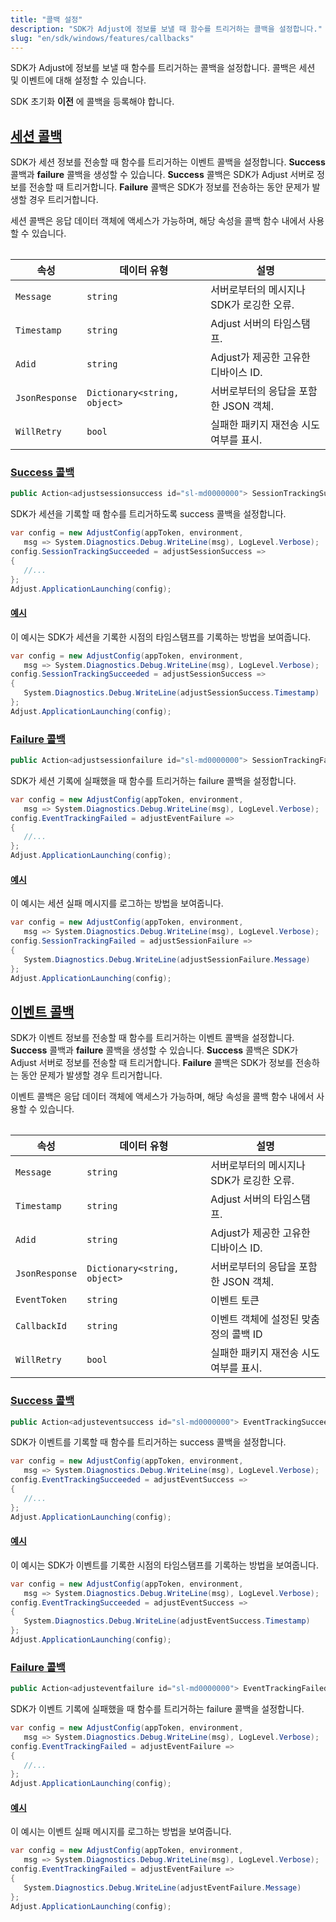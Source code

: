 ```yaml
---
title: "콜백 설정"
description: "SDK가 Adjust에 정보를 보낼 때 함수를 트리거하는 콜백을 설정합니다."
slug: "en/sdk/windows/features/callbacks"
---
```

SDK가 Adjust에 정보를 보낼 때 함수를 트리거하는 콜백을 설정합니다. 콜백은 세션 및 이벤트에 대해 설정할 수 있습니다.
<callout type="important"> 

SDK 초기화 **이전** 에 콜백을 등록해야 합니다.
</Callout> 

[세션 콜백](session-callbacks)
--------------------------

SDK가 세션 정보를 전송할 때 함수를 트리거하는 이벤트 콜백을 설정합니다. **Success** 콜백과 **failure** 콜백을 생성할 수 있습니다. **Success** 콜백은 SDK가 Adjust 서버로 정보를 전송할 때 트리거합니다. **Failure** 콜백은 SDK가 정보를 전송하는 동안 문제가 발생할 경우 트리거합니다.

세션 콜백은 응답 데이터 객체에 액세스가 가능하며,  해당 속성을 콜백 함수 내에서 사용할 수 있습니다.
<table> 

|       속성       |            데이터 유형            |            설명            |
|----------------|------------------------------|--------------------------|
| `Message`      | `string`                     | 서버로부터의 메시지나 SDK가 로깅한 오류. |
| `Timestamp`    | `string`                     | Adjust 서버의 타임스탬프.        |
| `Adid`         | `string`                     | Adjust가 제공한 고유한 디바이스 ID. |
| `JsonResponse` | `Dictionary<string, object>` | 서버로부터의 응답을 포함한 JSON 객체.  |
| `WillRetry`    | `bool`                       | 실패한 패키지 재전송 시도 여부를 표시.   |

</Table> 

### [Success 콜백](success-callbacks)

```cs
public Action<adjustsessionsuccess id="sl-md0000000"> SessionTrackingSucceeded { get; set; }
```

SDK가 세션을 기록할 때 함수를 트리거하도록 success 콜백을 설정합니다.

```cs
var config = new AdjustConfig(appToken, environment,
   msg => System.Diagnostics.Debug.WriteLine(msg), LogLevel.Verbose);
config.SessionTrackingSucceeded = adjustSessionSuccess =>
{
   //...
};
Adjust.ApplicationLaunching(config);
```

#### [예시](example)

이 예시는 SDK가 세션을 기록한 시점의 타임스탬프를 기록하는 방법을 보여줍니다.

```cs
var config = new AdjustConfig(appToken, environment,
   msg => System.Diagnostics.Debug.WriteLine(msg), LogLevel.Verbose);
config.SessionTrackingSucceeded = adjustSessionSuccess =>
{
   System.Diagnostics.Debug.WriteLine(adjustSessionSuccess.Timestamp)
};
Adjust.ApplicationLaunching(config);
```

### [Failure 콜백](failure-callbacks)

```cs
public Action<adjustsessionfailure id="sl-md0000000"> SessionTrackingFailed { get; set; }
```

SDK가 세션 기록에 실패했을 때 함수를 트리거하는 failure 콜백을 설정합니다.

```cs
var config = new AdjustConfig(appToken, environment,
   msg => System.Diagnostics.Debug.WriteLine(msg), LogLevel.Verbose);
config.EventTrackingFailed = adjustEventFailure =>
{
   //...
};
Adjust.ApplicationLaunching(config);
```

#### [예시](example-1)

이 예시는 세션 실패 메시지를 로그하는 방법을 보여줍니다.

```cs
var config = new AdjustConfig(appToken, environment,
   msg => System.Diagnostics.Debug.WriteLine(msg), LogLevel.Verbose);
config.SessionTrackingFailed = adjustSessionFailure =>
{
   System.Diagnostics.Debug.WriteLine(adjustSessionFailure.Message)
};
Adjust.ApplicationLaunching(config);
```

[이벤트 콜백](event-callbacks)
-------------------------

SDK가 이벤트 정보를 전송할 때 함수를 트리거하는 이벤트 콜백을 설정합니다. **Success** 콜백과 **failure** 콜백을 생성할 수 있습니다. **Success** 콜백은 SDK가 Adjust 서버로 정보를 전송할 때 트리거합니다. **Failure** 콜백은 SDK가 정보를 전송하는 동안 문제가 발생할 경우 트리거합니다.

이벤트 콜백은 응답 데이터 객체에 액세스가 가능하며, 해당 속성을 콜백 함수 내에서 사용할 수 있습니다.
<table> 

|       속성       |            데이터 유형            |            설명            |
|----------------|------------------------------|--------------------------|
| `Message`      | `string`                     | 서버로부터의 메시지나 SDK가 로깅한 오류. |
| `Timestamp`    | `string`                     | Adjust 서버의 타임스탬프.        |
| `Adid`         | `string`                     | Adjust가 제공한 고유한 디바이스 ID. |
| `JsonResponse` | `Dictionary<string, object>` | 서버로부터의 응답을 포함한 JSON 객체.  |
| `EventToken`   | `string`                     | 이벤트 토큰                   |
| `CallbackId`   | `string`                     | 이벤트 객체에 설정된 맞춤 정의 콜백 ID  |
| `WillRetry`    | `bool`                       | 실패한 패키지 재전송 시도 여부를 표시.   |

</Table> 

### [Success 콜백](success-callbacks-1)

```cs
public Action<adjusteventsuccess id="sl-md0000000"> EventTrackingSucceeded { get; set; }
```

SDK가 이벤트를 기록할 때 함수를 트리거하는 success 콜백을 설정합니다.

```cs
var config = new AdjustConfig(appToken, environment,
   msg => System.Diagnostics.Debug.WriteLine(msg), LogLevel.Verbose);
config.EventTrackingSucceeded = adjustEventSuccess =>
{
   //...
};
Adjust.ApplicationLaunching(config);
```

#### [예시](example-2)

이 예시는 SDK가 이벤트를 기록한 시점의 타임스탬프를 기록하는 방법을 보여줍니다.

```cs
var config = new AdjustConfig(appToken, environment,
   msg => System.Diagnostics.Debug.WriteLine(msg), LogLevel.Verbose);
config.EventTrackingSucceeded = adjustEventSuccess =>
{
   System.Diagnostics.Debug.WriteLine(adjustEventSuccess.Timestamp)
};
Adjust.ApplicationLaunching(config);
```

### [Failure 콜백](failure-callbacks-1)

```cs
public Action<adjusteventfailure id="sl-md0000000"> EventTrackingFailed { get; set; }
```

SDK가 이벤트 기록에 실패했을 때 함수를 트리거하는 failure 콜백을 설정합니다.

```cs
var config = new AdjustConfig(appToken, environment,
   msg => System.Diagnostics.Debug.WriteLine(msg), LogLevel.Verbose);
config.EventTrackingFailed = adjustEventFailure =>
{
   //...
};
Adjust.ApplicationLaunching(config);
```

#### [예시](example-3)

이 예시는 이벤트 실패 메시지를 로그하는 방법을 보여줍니다.

```cs
var config = new AdjustConfig(appToken, environment,
   msg => System.Diagnostics.Debug.WriteLine(msg), LogLevel.Verbose);
config.EventTrackingFailed = adjustEventFailure =>
{
   System.Diagnostics.Debug.WriteLine(adjustEventFailure.Message)
};
Adjust.ApplicationLaunching(config);
```

